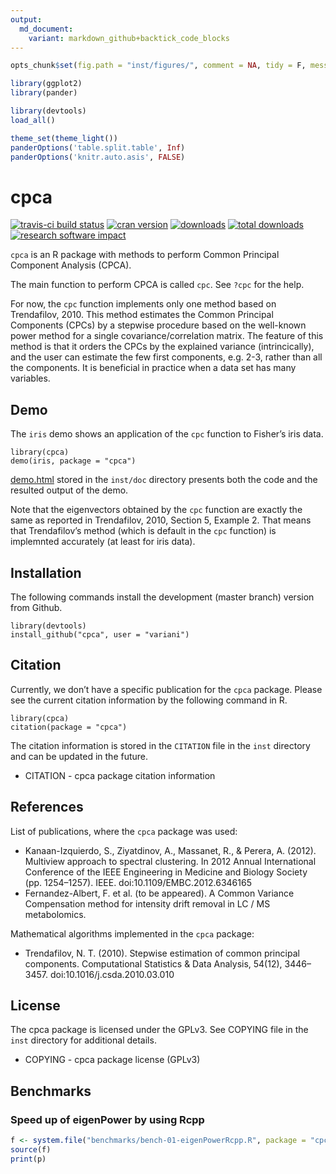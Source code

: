 ```yaml
---
output:
  md_document:
    variant: markdown_github+backtick_code_blocks
---
```


```r
opts_chunk$set(fig.path = "inst/figures/", comment = NA, tidy = F, message = F, warning = F, echo = F, results = 'verbatim')
```

```r
library(ggplot2)
library(pander)
```

```r
library(devtools)
load_all()
```

```r
theme_set(theme_light())
panderOptions('table.split.table', Inf)
panderOptions('knitr.auto.asis', FALSE)
```

# cpca

[![travis-ci build status](https://travis-ci.org/variani/cpca.svg?branch=master)](https://travis-ci.org/variani/cpca)
[![cran version](http://www.r-pkg.org/badges/version/cpca)](https://cran.r-project.org/web/packages/cpca)
[![downloads](http://cranlogs.r-pkg.org/badges/cpca)](http://cranlogs.r-pkg.org/badges/cpca)
[![total downloads](http://cranlogs.r-pkg.org/badges/grand-total/cpca)](http://cranlogs.r-pkg.org/badges/grand-total/cpca)
[![research software impact](http://depsy.org/api/package/cran/cpca/badge.svg)](http://depsy.org/package/r/cpca)


`cpca` is an R package with methods to perform Common Principal Component Analysis (CPCA).

The main function to perform CPCA is called `cpc`. See `?cpc` for the help.

For now, the `cpc` function implements only one method based on Trendafilov, 2010.
This method estimates the Common Principal Components (CPCs) by a stepwise procedure 
based on the well-known power method for a single covariance/correlation matrix.
The feature of this method is that it orders the CPCs by the explained variance (intrincically),
and the user can estimate the few first components, e.g. 2-3, rather than all the components.
It is beneficial in practice when a data set has many variables.


## Demo

The `iris` demo shows an application of the `cpc` function to Fisher's iris data. 

```
library(cpca)
demo(iris, package = "cpca")
```

[demo.html](http://htmlpreview.github.io/?https://raw.github.com/variani/cpca/master/inst/doc/demo.html) stored in the `inst/doc` directory presents both the code and the resulted output of the demo.

Note that the eigenvectors obtained by the `cpc` function are exactly the same as reported in Trendafilov, 2010, Section 5, Example 2. That means that Trendafilov's method (which is default in the `cpc` function) is implemnted accurately (at least for iris data).  

## Installation

The following commands install the development (master branch) version from Github.

```
library(devtools)
install_github("cpca", user = "variani")
```

## Citation

Currently, we don't have a specific publication for the `cpca` package. Please see the current citation information by the following command in R.

```
library(cpca)
citation(package = "cpca")
```

The citation information is stored in the `CITATION` file in the `inst` directory and can be updated in the future.

* CITATION - cpca package citation information

## References

List of publications, where the `cpca` package was used:

* Kanaan-Izquierdo, S., Ziyatdinov, A., Massanet, R., & Perera, A. (2012). Multiview approach to spectral clustering.  In 2012 Annual International Conference of the IEEE Engineering in Medicine and Biology Society (pp. 1254–1257). IEEE. doi:10.1109/EMBC.2012.6346165
* Fernandez-Albert, F. et al. (to be appeared). A Common Variance Compensation method for intensity drift removal in LC / MS metabolomics.

Mathematical algorithms implemented in the `cpca` package:

* Trendafilov, N. T. (2010). Stepwise estimation of common principal components. Computational Statistics & Data Analysis, 54(12), 3446–3457. doi:10.1016/j.csda.2010.03.010

## License

The cpca package is licensed under the GPLv3. See COPYING file in the `inst` directory for additional details.

* COPYING - cpca package license (GPLv3)

## Benchmarks

### Speed up of eigenPower by using Rcpp

```r
f <- system.file("benchmarks/bench-01-eigenPowerRcpp.R", package = "cpca")
source(f)
print(p)
```
